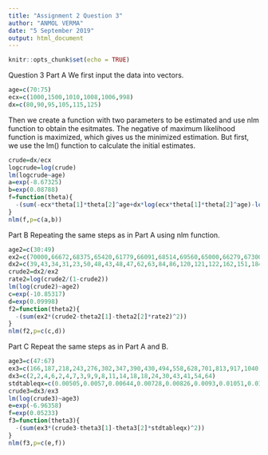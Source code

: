 ```yaml
---
title: "Assignment 2 Question 3"
author: "ANMOL VERMA"
date: "5 September 2019"
output: html_document
---
```


```r
knitr::opts_chunk$set(echo = TRUE)
```

Question 3
Part A
We first input the data into vectors. 
```r
age=c(70:75)
ecx=c(1000,1500,1010,1008,1006,998)
dx=c(80,90,95,105,115,125)
```
Then we create a function with two parameters to be estimated and use nlm function to obtain the esitmates. The negative of maximum likelihood function is maximized, which gives us the minimized estimation. But first, we use the lm() function to calculate the initial estimates. 
```r
crude=dx/ecx
logcrude=log(crude)
lm(logcrude~age)
a=exp(-8.67325)
b=exp(0.08788)
f=function(theta){
  -(sum(-ecx*theta[1]*theta[2]^age+dx*log(ecx*theta[1]*theta[2]^age)-log(factorial(dx))))
}
nlm(f,p=c(a,b))
```
Part B
Repeating the same steps as in Part A using nlm function. 
```r
age2=c(30:49)
ex2=c(70000,66672,68375,65420,61779,66091,68514,69560,65000,66279,67300,65368,65391,62917,66537,62320,62145,63856,61907,61110)
dx2=c(39,43,34,31,23,50,48,43,48,47,62,63,84,86,120,121,122,162,151,184)
crude2=dx2/ex2
rate2=log(crude2/(1-crude2))
lm(log(crude2)~age2)
c=exp(-10.85317)
d=exp(0.09998)
f2=function(theta2){
  -(sum(ex2*(crude2-theta2[1]-theta2[2]*rate2)^2))
} 
nlm(f2,p=c(c,d)) 
```
Part C
Repeat the same steps as in Part A and B.
```r
age3=c(47:67)
ex3=c(166,187,218,243,276,302,347,390,430,494,558,628,701,813,917,1040,1182,1299,1432,1596,1752)
dx3=c(2,2,4,6,2,4,7,3,9,9,8,11,14,18,18,24,30,43,41,54,64)
stdtableqx=c(0.00505,0.0057,0.00644,0.00728,0.00826,0.0093,0.01051,0.01184,0.01331,0.01492,0.01668,0.01859,0.02065,0.02287,0.02525,0.02778,0.03049,0.03339,0.03648,0.03978,0.04332)
crude3=dx3/ex3
lm(log(crude3)~age3)
e=exp(-6.96358)
f=exp(0.05233)
f3=function(theta3){
  -(sum(ex3*(crude3-theta3[1]-theta3[2]*stdtableqx)^2))
}
nlm(f3,p=c(e,f))
```
